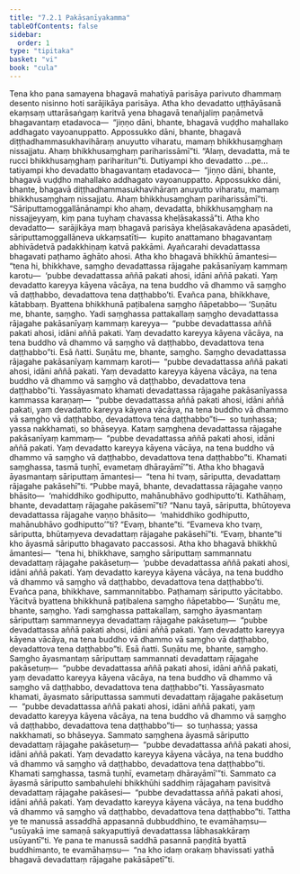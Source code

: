 ```yaml
---
title: "7.2.1 Pakāsanīyakamma"
tableOfContents: false
sidebar:
  order: 1
type: "tipitaka"
basket: "vi"
book: "cula"
---
```



<DynamicBreadcrumb />

<Division number="336" book="cula" bookNo="4" page="347">

<Paragraph number="1522" book="cula">
Tena kho pana samayena bhagavā mahatiyā parisāya parivuto dhammaṃ desento nisinno hoti sarājikāya parisāya. Atha kho devadatto uṭṭhāyāsanā ekaṃsaṃ uttarāsaṅgaṃ karitvā yena bhagavā tenañjaliṃ paṇāmetvā bhagavantaṃ etadavoca—  “jiṇṇo dāni, bhante, bhagavā vuḍḍho mahallako addhagato vayoanuppatto. Appossukko dāni, bhante, bhagavā diṭṭhadhammasukhavihāraṃ anuyutto viharatu, mamaṃ bhikkhusaṃghaṃ nissajjatu. Ahaṃ bhikkhusaṃghaṃ pariharissāmī”ti. “Alaṃ, devadatta, mā te rucci bhikkhusaṃghaṃ pariharitun”ti.
</Paragraph>

<Paragraph number="1523" book="cula">
Dutiyampi kho devadatto …pe…  tatiyampi kho devadatto bhagavantaṃ etadavoca—  “jiṇṇo dāni, bhante, bhagavā vuḍḍho mahallako addhagato vayoanuppatto. Appossukko dāni, bhante, bhagavā diṭṭhadhammasukhavihāraṃ anuyutto viharatu, mamaṃ bhikkhusaṃghaṃ nissajjatu. Ahaṃ bhikkhusaṃghaṃ pariharissāmī”ti.
</Paragraph>

<Paragraph number="1524" book="cula">
“Sāriputtamoggallānānampi kho ahaṃ, devadatta, bhikkhusaṃghaṃ na nissajjeyyaṃ, kiṃ pana tuyhaṃ chavassa kheḷāsakassā”ti. Atha kho devadatto—  sarājikāya maṃ bhagavā parisāya kheḷāsakavādena apasādeti, sāriputtamoggallāneva ukkaṃsatīti—  kupito anattamano bhagavantaṃ abhivādetvā padakkhiṇaṃ katvā pakkāmi. Ayañcarahi devadattassa bhagavati paṭhamo āghāto ahosi.
</Paragraph>

<Paragraph number="1525" book="cula">
Atha kho bhagavā bhikkhū āmantesi—  “tena hi, bhikkhave, saṃgho devadattassa rājagahe pakāsanīyaṃ kammaṃ karotu—  ‘pubbe devadattassa aññā pakati ahosi, idāni aññā pakati. Yaṃ devadatto kareyya kāyena vācāya, na tena buddho vā dhammo vā saṃgho vā daṭṭhabbo, devadattova tena daṭṭhabbo’ti. Evañca pana, bhikkhave, kātabbaṃ. Byattena bhikkhunā paṭibalena saṃgho ñāpetabbo—
</Paragraph>

</Division>
<Division number="337" book="cula" bookNo="4" page="347">

<Paragraph number="1526" book="cula">
‘Suṇātu me, bhante, saṃgho. Yadi saṃghassa pattakallaṃ saṃgho devadattassa rājagahe pakāsanīyaṃ kammaṃ kareyya—  “pubbe devadattassa aññā pakati ahosi, idāni aññā pakati. Yaṃ devadatto kareyya kāyena vācāya, na tena buddho vā dhammo vā saṃgho vā daṭṭhabbo, devadattova tena daṭṭhabbo”ti. Esā ñatti.
</Paragraph>

<Paragraph number="1527" book="cula">
Suṇātu me, bhante, saṃgho. Saṃgho devadattassa rājagahe pakāsanīyaṃ kammaṃ karoti—  “pubbe devadattassa aññā pakati ahosi, idāni aññā pakati. Yaṃ devadatto kareyya kāyena vācāya, na tena buddho vā dhammo vā saṃgho vā daṭṭhabbo, devadattova tena daṭṭhabbo”ti. Yassāyasmato khamati devadattassa rājagahe pakāsanīyassa kammassa karaṇaṃ—  “pubbe devadattassa aññā pakati ahosi, idāni aññā pakati, yaṃ devadatto kareyya kāyena vācāya, na tena buddho vā dhammo vā saṃgho vā daṭṭhabbo, devadattova tena daṭṭhabbo”ti—  so tuṇhassa; yassa nakkhamati, so bhāseyya.
</Paragraph>

<Paragraph number="1528" book="cula">
Kataṃ saṃghena devadattassa rājagahe pakāsanīyaṃ kammaṃ—  “pubbe devadattassa aññā pakati ahosi, idāni aññā pakati. Yaṃ devadatto kareyya kāyena vācāya, na tena buddho vā dhammo vā saṃgho vā daṭṭhabbo, devadattova tena daṭṭhabbo”ti. Khamati saṃghassa, tasmā tuṇhī, evametaṃ dhārayāmī’”ti.
</Paragraph>

</Division>
<Division number="338" book="cula" bookNo="4" page="348">

<Paragraph number="1529" book="cula">
Atha kho bhagavā āyasmantaṃ sāriputtaṃ āmantesi—  “tena hi tvaṃ, sāriputta, devadattaṃ rājagahe pakāsehī”ti. “Pubbe mayā, bhante, devadattassa rājagahe vaṇṇo bhāsito—  ‘mahiddhiko godhiputto, mahānubhāvo godhiputto’ti. Kathāhaṃ, bhante, devadattaṃ rājagahe pakāsemī”ti? “Nanu tayā, sāriputta, bhūtoyeva devadattassa rājagahe vaṇṇo bhāsito—  ‘mahiddhiko godhiputto, mahānubhāvo godhiputto’”ti? “Evaṃ, bhante”ti. “Evameva kho tvaṃ, sāriputta, bhūtaṃyeva devadattaṃ rājagahe pakāsehī”ti. “Evaṃ, bhante”ti kho āyasmā sāriputto bhagavato paccassosi.
</Paragraph>

<Paragraph number="1530" book="cula">
Atha kho bhagavā bhikkhū āmantesi—  “tena hi, bhikkhave, saṃgho sāriputtaṃ sammannatu devadattaṃ rājagahe pakāsetuṃ—  ‘pubbe devadattassa aññā pakati ahosi, idāni aññā pakati. Yaṃ devadatto kareyya kāyena vācāya, na tena buddho vā dhammo vā saṃgho vā daṭṭhabbo, devadattova tena daṭṭhabbo’ti. Evañca pana, bhikkhave, sammannitabbo. Paṭhamaṃ sāriputto yācitabbo. Yācitvā byattena bhikkhunā paṭibalena saṃgho ñāpetabbo—
</Paragraph>

<Paragraph number="1531" book="cula">
‘Suṇātu me, bhante, saṃgho. Yadi saṃghassa pattakallaṃ, saṃgho āyasmantaṃ sāriputtaṃ sammanneyya devadattaṃ rājagahe pakāsetuṃ—  “pubbe devadattassa aññā pakati ahosi, idāni aññā pakati. Yaṃ devadatto kareyya kāyena vācāya, na tena buddho vā dhammo vā saṃgho vā daṭṭhabbo, devadattova tena daṭṭhabbo”ti. Esā ñatti.
</Paragraph>

<Paragraph number="1532" book="cula">
Suṇātu me, bhante, saṃgho. Saṃgho āyasmantaṃ sāriputtaṃ sammannati devadattaṃ rājagahe pakāsetuṃ—  “pubbe devadattassa aññā pakati ahosi, idāni aññā pakati, yaṃ devadatto kareyya kāyena vācāya, na tena buddho vā dhammo vā saṃgho vā daṭṭhabbo, devadattova tena daṭṭhabbo”ti. Yassāyasmato khamati, āyasmato sāriputtassa sammuti devadattaṃ rājagahe pakāsetuṃ—  “pubbe devadattassa aññā pakati ahosi, idāni aññā pakati, yaṃ devadatto kareyya kāyena vācāya, na tena buddho vā dhammo vā saṃgho vā daṭṭhabbo, devadattova tena daṭṭhabbo”ti—  so tuṇhassa; yassa nakkhamati, so bhāseyya.
</Paragraph>

<Paragraph number="1533" book="cula">
Sammato saṃghena āyasmā sāriputto devadattaṃ rājagahe pakāsetuṃ—  “pubbe devadattassa aññā pakati ahosi, idāni aññā pakati. Yaṃ devadatto kareyya kāyena vācāya, na tena buddho vā dhammo vā saṃgho vā daṭṭhabbo, devadattova tena daṭṭhabbo”ti. Khamati saṃghassa, tasmā tuṇhī, evametaṃ dhārayāmī’”ti.
</Paragraph>

<Paragraph number="1534" book="cula">
Sammato ca āyasmā sāriputto sambahulehi bhikkhūhi saddhiṃ rājagahaṃ pavisitvā devadattaṃ rājagahe pakāsesi—  “pubbe devadattassa aññā pakati ahosi, idāni aññā pakati. Yaṃ devadatto kareyya kāyena vācāya, na tena buddho vā dhammo vā saṃgho vā daṭṭhabbo, devadattova tena daṭṭhabbo”ti. Tattha ye te manussā assaddhā appasannā dubbuddhino, te evamāhaṃsu—  “usūyakā ime samaṇā sakyaputtiyā devadattassa lābhasakkāraṃ usūyantī”ti. Ye pana te manussā saddhā pasannā paṇḍitā byattā buddhimanto, te evamāhaṃsu—  “na kho idaṃ orakaṃ bhavissati yathā bhagavā devadattaṃ rājagahe pakāsāpetī”ti.
</Paragraph>
</Division>